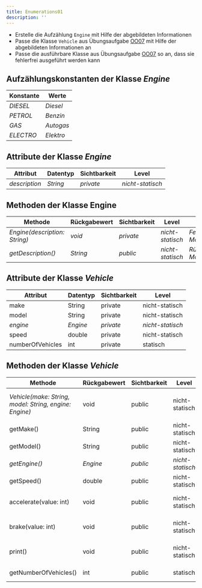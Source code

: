 ```yaml
---
title: Enumerations01
description: ''
---
```



- Erstelle die Aufzählung `Engine` mit Hilfe der abgebildeten Informationen
- Passe die Klasse `Vehicle` aus Übungsaufgabe [OO07](../oo/oo07) mit Hilfe der
  abgebildeten Informationen an
- Passe die ausführbare Klasse aus Übungsaufgabe [OO07](../oo/oo07) so an, dass
  sie fehlerfrei ausgeführt werden kann

## Aufzählungskonstanten der Klasse _Engine_

| Konstante | Werte     |
| --------- | --------- |
| _DIESEL_  | _Diesel_  |
| _PETROL_  | _Benzin_  |
| _GAS_     | _Autogas_ |
| _ELECTRO_ | _Elektro_ |

## Attribute der Klasse _Engine_

| Attribut      | Datentyp | Sichtbarkeit | Level            |
| ------------- | -------- | ------------ | ---------------- |
| _description_ | _String_ | _private_    | _nicht-statisch_ |

## Methoden der Klasse Engine

| Methode                       | Rückgabewert | Sichtbarkeit | Level            | Beschreibung                        |
| ----------------------------- | ------------ | ------------ | ---------------- | ----------------------------------- |
| _Engine(description: String)_ | _void_       | _private_    | _nicht-statisch_ | _Festlegen der Motorenbeschreibung_ |
| _getDescription()_            | _String_     | _public_     | _nicht-statisch_ | _Rückgabe der Motorenbeschreibung_  |

## Attribute der Klasse _Vehicle_

| Attribut         | Datentyp | Sichtbarkeit | Level            |
| ---------------- | -------- | ------------ | ---------------- |
| make             | String   | private      | nicht-statisch   |
| model            | String   | private      | nicht-statisch   |
| _engine_         | _Engine_ | _private_    | _nicht-statisch_ |
| speed            | double   | private      | nicht-statisch   |
| numberOfVehicles | int      | private      | statisch         |

## Methoden der Klasse _Vehicle_

| Methode                                                | Rückgabewert | Sichtbarkeit | Level            | Beschreibung                                            |
| ------------------------------------------------------ | ------------ | ------------ | ---------------- | ------------------------------------------------------- |
| _Vehicle(make: String, model: String, engine: Engine)_ | void         | public       | nicht-statisch   | _Festlegen des Herstellers, des Modells und des Motors_ |
| getMake()                                              | String       | public       | nicht-statisch   | Rückgabe des Herstellers                                |
| getModel()                                             | String       | public       | nicht-statisch   | Rückgabe des Modells                                    |
| _getEngine()_                                          | _Engine_     | _public_     | _nicht-statisch_ | _Rückgabe des Motors_                                   |
| getSpeed()                                             | double       | public       | nicht-statisch   | Rückgabe der Geschwindigkeit                            |
| accelerate(value: int)                                 | void         | public       | nicht-statisch   | Erhöhung der Geschwindigkeit um den eingehenden Wert    |
| brake(value: int)                                      | void         | public       | nicht-statisch   | Reduzierung der Geschwindigkeit um den eingehenden Wert |
| print()                                                | void         | public       | nicht-statisch   | _Ausgabe: Hersteller Modell (Motorenbeschreibung)_      |
| getNumberOfVehicles()                                  | int          | public       | statisch         | Rückgabe der Anzahl Fahrzeuge                           |

<Exercise pullRequest="34" branchSuffix="enums/01" />
